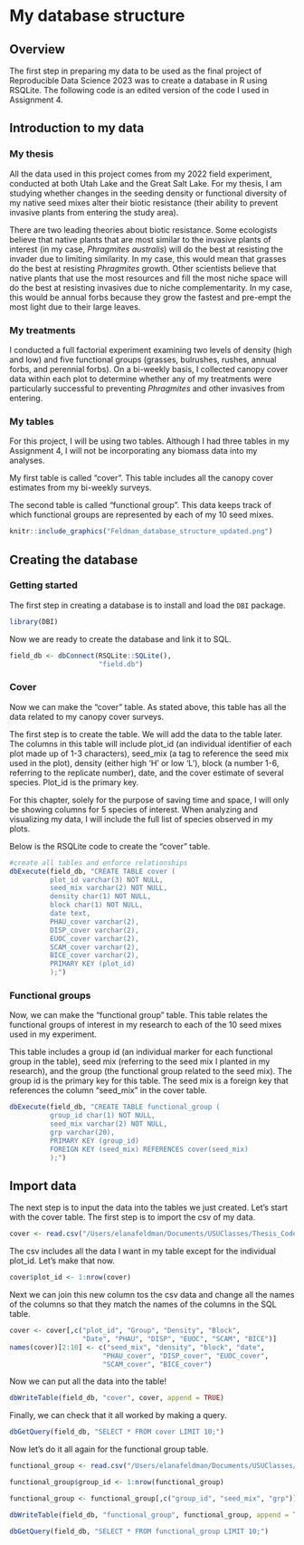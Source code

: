 # My database structure

## Overview
The first step in preparing my data to be used as the final project of Reproducible Data Science 2023 was to create a database in R using RSQLite. The following code is an edited version of the code I used in Assignment 4.

## Introduction to my data
### My thesis
All the data used in this project comes from my 2022 field experiment, conducted at both Utah Lake and the Great Salt Lake. For my thesis, I am studying whether changes in the seeding density or functional diversity of my native seed mixes alter their biotic resistance (their ability to prevent invasive plants from entering the study area).

There are two leading theories about biotic resistance. Some ecologists believe that native plants that are most similar to the invasive plants of interest (in my case, *Phragmites australis*) will do the best at resisting the invader due to limiting similarity. In my case, this would mean that grasses do the best at resisting *Phragmites* growth. Other scientists believe that native plants that use the most resources and fill the most niche space will do the best at resisting invasives due to niche complementarity. In my case, this would be annual forbs because they grow the fastest and pre-empt the most light due to their large leaves. 

### My treatments
I conducted a full factorial experiment examining two levels of density (high and low) and five functional groups (grasses, bulrushes, rushes, annual forbs, and perennial forbs). On a bi-weekly basis, I collected canopy cover data within each plot to determine whether any of my treatments were particularly successful to preventing *Phragmites* and other invasives from entering. 

### My tables 
For this project, I will be using two tables. Although I had three tables in my Assignment 4, I will not be incorporating any biomass data into my analyses. 

My first table is called "cover". This table includes all the canopy cover estimates from my bi-weekly surveys.

The second table is called "functional group". This data keeps track of which functional groups are represented by each of my 10 seed mixes.

```r
knitr::include_graphics("Feldman_database_structure_updated.png")
```

## Creating the database
### Getting started
The first step in creating a database is to install and load the `DBI` package. 

```r
library(DBI)
```

Now we are ready to create the database and link it to SQL. 

```r
field_db <- dbConnect(RSQLite::SQLite(),
                      "field.db")
```

### Cover
Now we can make the "cover" table. As stated above, this table has all the data related to my canopy cover surveys.

The first step is to create the table. We will add the data to the table later. The columns in this table will include plot_id (an individual identifier of each plot made up of 1-3 characters), seed_mix (a tag to reference the seed mix used in the plot), density (either high 'H' or low 'L'), block (a number 1-6, referring to the replicate number), date, and the cover estimate of several species. Plot_id is the primary key. 

For this chapter, solely for the purpose of saving time and space, I will only be showing columns for 5 species of interest. When analyzing and visualizing my data, I will include the full list of species observed in my plots. 

Below is the RSQLite code to create the "cover" table. 

```r
#create all tables and enforce relationships
dbExecute(field_db, "CREATE TABLE cover (
          plot_id varchar(3) NOT NULL,
          seed_mix varchar(2) NOT NULL,
          density char(1) NOT NULL,
          block char(1) NOT NULL,
          date text,
          PHAU_cover varchar(2),
          DISP_cover varchar(2),
          EUOC_cover varchar(2),
          SCAM_cover varchar(2),
          BICE_cover varchar(2),
          PRIMARY KEY (plot_id)
          );")
```

### Functional groups

Now, we can make the "functional group" table. This table relates the functional groups of interest in my research to each of the 10 seed mixes used in my experiment. 

This table includes a group id (an individual marker for each functional group in the table), seed mix (referring to the seed mix I planted in my research), and the group (the functional group related to the seed mix). The group id is the primary key for this table. The seed mix is a foreign key that references the column "seed_mix" in the cover table. 

```r
dbExecute(field_db, "CREATE TABLE functional_group (
          group_id char(1) NOT NULL,
          seed_mix varchar(2) NOT NULL,
          grp varchar(20),
          PRIMARY KEY (group_id)
          FOREIGN KEY (seed_mix) REFERENCES cover(seed_mix)
          );")
```

## Import data

The next step is to input the data into the tables we just created. Let's start with the cover table. The first step is to import the csv of my data. 

```r
cover <- read.csv("/Users/elanafeldman/Documents/USUClasses/Thesis_Code/Field22/fb_sql.csv")
```

The csv includes all the data I want in my table except for the individual plot_id. Let's make that now.

```r
cover$plot_id <- 1:nrow(cover)
```

Next we can join this new column tos the csv data and change all the names of the columns so that they match the names of the columns in the SQL table.

```r
cover <- cover[,c("plot_id", "Group", "Density", "Block", 
                  "Date", "PHAU", "DISP", "EUOC", "SCAM", "BICE")]
names(cover)[2:10] <- c("seed_mix", "density", "block", "date", 
                       "PHAU_cover", "DISP_cover", "EUOC_cover", 
                       "SCAM_cover", "BICE_cover")
```

Now we can put all the data into the table!

```r

dbWriteTable(field_db, "cover", cover, append = TRUE)
```

Finally, we can check that it all worked by making a query.

```r

dbGetQuery(field_db, "SELECT * FROM cover LIMIT 10;")
```

Now let's do it all again for the functional group table.

```r

functional_group <- read.csv("/Users/elanafeldman/Documents/USUClasses/Thesis_Code/Field22/functional_group.csv")

functional_group$group_id <- 1:nrow(functional_group)

functional_group <- functional_group[,c("group_id", "seed_mix", "grp")]

dbWriteTable(field_db, "functional_group", functional_group, append = TRUE)

dbGetQuery(field_db, "SELECT * FROM functional_group LIMIT 10;")
```
